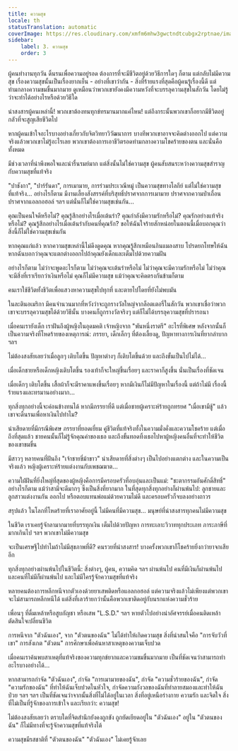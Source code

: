 ```yaml
---
title: ความสุข
locale: th
statusTranslation: automatic
coverImage: https://res.cloudinary.com/xmfm6mhw3gwctndtcubgx2rptnae/image/upload/v1741354419/small_cover_la_gran_rebelion_28716e29d2.webp
sidebar:
    label: 3. ความสุข
    order: 3
---
```

ผู้คนทำงานทุกวัน ดิ้นรนเพื่อความอยู่รอด ต้องการที่จะมีชีวิตอยู่ด้วยวิธีการใดๆ ก็ตาม แต่กลับไม่มีความสุข เรื่องความสุขนั้นเป็นเรื่องยากเย็น - อย่างที่เขาว่ากัน - สิ่งที่ร้ายแรงที่สุดคือผู้คนรู้เรื่องนี้ดี แต่ท่ามกลางความขมขื่นมากมาย ดูเหมือนว่าพวกเขายังคงมีความหวังที่จะบรรลุความสุขในสักวัน โดยไม่รู้ว่าจะทำได้อย่างไรหรือด้วยวิธีใด

น่าสงสารผู้คนเหล่านี้! พวกเขาต้องทนทุกข์ทรมานมากแค่ไหน! แต่ถึงกระนั้นพวกเขาก็อยากมีชีวิตอยู่ กลัวที่จะสูญเสียชีวิตไป

หากผู้คนเข้าใจอะไรบางอย่างเกี่ยวกับจิตวิทยาวิวัฒนาการ บางทีพวกเขาอาจจะคิดต่างออกไป แต่ความจริงแล้วพวกเขาไม่รู้อะไรเลย พวกเขาต้องการเอาชีวิตรอดท่ามกลางความโชคร้ายของตน และนั่นคือทั้งหมด

มีช่วงเวลาที่น่าพึงพอใจและน่ารื่นรมย์มาก แต่สิ่งนั้นไม่ใช่ความสุข ผู้คนสับสนระหว่างความสุขสำราญกับความสุขที่แท้จริง

"ปาชังกา", "ปาร์รันดา", การเมามาย, การร่วมประเวณีหมู่ เป็นความสุขทางโลกีย์ แต่ไม่ใช่ความสุขที่แท้จริง... อย่างไรก็ตาม มีงานเลี้ยงสังสรรค์ที่บริสุทธิ์ปราศจากการเมามาย ปราศจากความป่าเถื่อน ปราศจากแอลกอฮอล์ ฯลฯ แต่นั่นก็ไม่ใช่ความสุขเช่นกัน...

คุณเป็นคนใจดีหรือไม่? คุณรู้สึกอย่างไรเมื่อเต้นรำ? คุณกำลังมีความรักหรือไม่? คุณรักอย่างแท้จริงหรือไม่? คุณรู้สึกอย่างไรเมื่อเต้นรำกับคนที่คุณรัก? ขอให้ฉันใจร้ายสักหน่อยในตอนนี้เมื่อบอกคุณว่าสิ่งนี้ก็ไม่ใช่ความสุขเช่นกัน

หากคุณแก่แล้ว หากความสุขเหล่านี้ไม่ดึงดูดคุณ หากคุณรู้สึกเหมือนกินแมลงสาบ โปรดยกโทษให้ฉันหากฉันบอกว่าคุณจะแตกต่างออกไปถ้าคุณยังเด็กและเต็มไปด้วยความฝัน

อย่างไรก็ตาม ไม่ว่าจะพูดอะไรก็ตาม ไม่ว่าคุณจะเต้นรำหรือไม่ ไม่ว่าคุณจะมีความรักหรือไม่ ไม่ว่าคุณจะมีสิ่งที่เราเรียกว่าเงินหรือไม่ คุณก็ไม่มีความสุข แม้ว่าคุณจะคิดตรงกันข้ามก็ตาม

คนเราใช้ชีวิตทั้งชีวิตเพื่อแสวงหาความสุขไปทุกที่ และตายไปโดยที่ยังไม่พบมัน

ในละตินอเมริกา มีคนจำนวนมากที่หวังว่าจะถูกรางวัลใหญ่จากล็อตเตอรี่ในสักวัน พวกเขาเชื่อว่าพวกเขาจะบรรลุความสุขได้ด้วยวิธีนั้น บางคนก็ถูกรางวัลจริงๆ แต่ก็ไม่ได้บรรลุความสุขที่ปรารถนา

เมื่อคนเรายังเด็ก เราฝันถึงผู้หญิงในอุดมคติ เจ้าหญิงจาก "พันหนึ่งราตรี" อะไรที่พิเศษ หลังจากนั้นก็เป็นความจริงที่โหดร้ายของเหตุการณ์: ภรรยา, เด็กเล็กๆ ที่ต้องเลี้ยงดู, ปัญหาทางการเงินที่ยากลำบาก ฯลฯ

ไม่ต้องสงสัยเลยว่าเมื่อลูกๆ เติบโตขึ้น ปัญหาต่างๆ ก็เติบโตขึ้นด้วย และถึงขั้นเป็นไปไม่ได้...

เมื่อเด็กชายหรือเด็กหญิงเติบโตขึ้น รองเท้าก็จะใหญ่ขึ้นเรื่อยๆ และราคาก็สูงขึ้น นั่นเป็นเรื่องที่ชัดเจน

เมื่อเด็กๆ เติบโตขึ้น เสื้อผ้าก็จะมีราคาแพงขึ้นเรื่อยๆ หากมีเงินก็ไม่มีปัญหาในเรื่องนี้ แต่ถ้าไม่มี เรื่องนี้ร้ายแรงและทรมานอย่างมาก...

ทุกสิ่งทุกอย่างนี้จะค่อนข้างทนได้ หากมีภรรยาที่ดี แต่เมื่อชายผู้เคราะห์ร้ายถูกทรยศ "เมื่อเขามีชู้" แล้วเขาจะดิ้นรนเพื่อหาเงินไปทำไม?

น่าเสียดายที่มีกรณีพิเศษ ภรรยาที่ยอดเยี่ยม คู่ชีวิตที่แท้จริงทั้งในความมั่งคั่งและความโชคร้าย แต่เมื่อถึงที่สุดแล้ว ชายคนนั้นก็ไม่รู้จักคุณค่าของเธอ และถึงขั้นทอดทิ้งเธอไปหาผู้หญิงคนอื่นที่จะทำให้ชีวิตของเขาขมขื่น

มีสาวๆ หลายคนที่ฝันถึง "เจ้าชายขี่ม้าขาว" น่าเสียดายที่สิ่งต่างๆ เป็นไปอย่างแตกต่าง และในความเป็นจริงแล้ว หญิงผู้เคราะห์ร้ายแต่งงานกับเพชฌฆาต...

ความใฝ่ฝันที่ยิ่งใหญ่ที่สุดของผู้หญิงคือการมีครอบครัวที่อบอุ่นและเป็นแม่: "ชะตากรรมอันศักดิ์สิทธิ์" อย่างไรก็ตาม แม้ว่าสามีจะดีมากๆ ซึ่งเป็นสิ่งที่ยากมาก ในที่สุดทุกสิ่งทุกอย่างก็ผ่านพ้นไป: ลูกชายและลูกสาวแต่งงานกัน ออกไป หรือตอบแทนพ่อแม่ด้วยความไม่ดี และครอบครัวก็จบลงอย่างถาวร

สรุปแล้ว ในโลกที่โหดร้ายที่เราอาศัยอยู่นี้ ไม่มีคนที่มีความสุข... มนุษย์ที่น่าสงสารทุกคนไม่มีความสุข

ในชีวิต เราเคยรู้จักลามากมายที่บรรทุกเงิน เต็มไปด้วยปัญหา การทะเลาะวิวาททุกประเภท ภาระภาษีที่มากเกินไป ฯลฯ พวกเขาไม่มีความสุข

จะเป็นเศรษฐีไปทำไมถ้าไม่มีสุขภาพที่ดี? คนรวยที่น่าสงสาร! บางครั้งพวกเขาก็โชคร้ายยิ่งกว่ายาจกเสียอีก

ทุกสิ่งทุกอย่างผ่านพ้นไปในชีวิตนี้: สิ่งต่างๆ, ผู้คน, ความคิด ฯลฯ ผ่านพ้นไป คนที่มีเงินก็ผ่านพ้นไป และคนที่ไม่มีก็ผ่านพ้นไป และไม่มีใครรู้จักความสุขที่แท้จริง

หลายคนต้องการหลีกหนีจากตัวเองด้วยยาเสพติดหรือแอลกอฮอล์ แต่ความจริงแล้วไม่เพียงแต่พวกเขาจะไม่สามารถหลีกหนีได้ แต่สิ่งที่เลวร้ายกว่านั้นคือพวกเขาติดอยู่กับนรกแห่งความชั่วร้าย

เพื่อนๆ ที่ดื่มเหล้าหรือสูบกัญชา หรือเสพ "L.S.D." ฯลฯ หายตัวไปอย่างน่าอัศจรรย์เมื่อคนติดเหล้าตัดสินใจเปลี่ยนชีวิต

การหนีจาก "ตัวฉันเอง", จาก "ตัวตนของฉัน" ไม่ได้ทำให้เกิดความสุข สิ่งที่น่าสนใจคือ "การจับวัวที่เขา" การสังเกต "ตัวตน" การศึกษาเพื่อค้นหาสาเหตุของความเจ็บปวด

เมื่อคนเราค้นพบสาเหตุที่แท้จริงของความทุกข์ยากและความขมขื่นมากมาย เป็นที่ชัดเจนว่าสามารถทำอะไรบางอย่างได้...

หากสามารถกำจัด "ตัวฉันเอง", กำจัด "การเมามายของฉัน", กำจัด "ความชั่วร้ายของฉัน", กำจัด "ความรักของฉัน" ที่ทำให้ฉันเจ็บปวดในหัวใจ, กำจัดความกังวลของฉันที่ทำลายสมองและทำให้ฉันป่วย ฯลฯ ฯลฯ เป็นที่ชัดเจนว่าจากนั้นสิ่งที่ไม่ได้อยู่ในเวลา สิ่งที่อยู่เหนือร่างกาย ความรัก และจิตใจ สิ่งที่ไม่เป็นที่รู้จักของการเข้าใจ และเรียกว่า: ความสุข!

ไม่ต้องสงสัยเลยว่า ตราบใดที่จิตสำนึกยังคงถูกขัง ถูกยัดเยียดอยู่ใน "ตัวฉันเอง" อยู่ใน "ตัวตนของฉัน" ก็ไม่มีทางที่จะรู้จักความสุขที่แท้จริงได้

ความสุขมีรสชาติที่ "ตัวตนของฉัน" "ตัวฉันเอง" ไม่เคยรู้จักเลย

